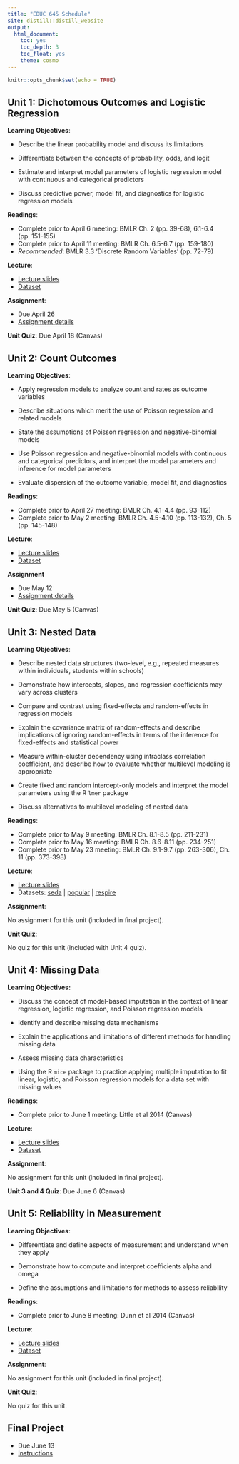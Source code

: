 ```yaml
---
title: "EDUC 645 Schedule"
site: distill::distill_website
output:
  html_document:
    toc: yes
    toc_depth: 3
    toc_float: yes
    theme: cosmo
---
```


```r
knitr::opts_chunk$set(echo = TRUE)
```

## Unit 1: Dichotomous Outcomes and Logistic Regression

**Learning Objectives**: 

- Describe the linear probability model and discuss its limitations

- Differentiate between the concepts of probability, odds, and logit

- Estimate and interpret model parameters of logistic regression model with continuous and categorical predictors

- Discuss predictive power, model fit, and diagnostics for logistic regression models

**Readings**:

 * Complete prior to April 6 meeting: BMLR Ch. 2 (pp. 39-68), 6.1-6.4 (pp. 151-155)
 * Complete prior to April 11 meeting: BMLR Ch. 6.5-6.7 (pp. 159-180)
 * *Recommended*: BMLR 3.3 ‘Discrete Random Variables’ (pp. 72-79)

**Lecture**:

 * [Lecture slides](./slides/EDUC645_logistic_regression_Sp23.html)
 * [Dataset](./data/NHANES_data1112.RData)

**Assignment**:

 * Due April 26
 * [Assignment details](./assignments/assignment01_Sp23.html)
 
**Unit Quiz**: Due April 18 (Canvas)

## Unit 2: Count Outcomes

**Learning Objectives**: 

- Apply regression models to analyze count and rates as outcome variables

-	Describe situations which merit the use of Poisson regression and related models

-	State the assumptions of Poisson regression and negative-binomial models

- Use Poisson regression and negative-binomial models with continuous and categorical predictors, and interpret the model parameters and inference for model parameters

- Evaluate dispersion of the outcome variable, model fit, and diagnostics

**Readings**: 

 * Complete prior to April 27 meeting: BMLR Ch. 4.1-4.4 (pp. 93-112)
 * Complete prior to May 2 meeting: BMLR Ch. 4.5-4.10 (pp. 113-132), Ch. 5 (pp. 145-148)
 
**Lecture**:

 * [Lecture slides](./slides/EDUC645_poisson_regression_Sp23.html)
 * [Dataset](./data/NHANES_data1112.RData)

**Assignment**

 * Due May 12
 * [Assignment details](./assignments/assignment02_Sp23.html)
 
**Unit Quiz**: Due May 5 (Canvas)

## Unit 3: Nested Data

**Learning Objectives**: 

- Describe nested data structures (two-level, e.g., repeated measures within individuals, students within schools)

- Demonstrate how intercepts, slopes, and regression coefficients may vary across clusters

- Compare and contrast using fixed-effects and random-effects in regression models

- Explain the covariance matrix of random-effects and describe implications of ignoring random-effects in terms of the inference for fixed-effects and statistical power

- Measure within-cluster dependency using intraclass correlation coefficient, and describe how to evaluate whether multilevel modeling is appropriate

- Create fixed and random intercept-only models and interpret the model parameters using the R `lmer` package

- Discuss alternatives to multilevel modeling of nested data

**Readings**: 
 
 * Complete prior to May 9 meeting: BMLR Ch. 8.1-8.5 (pp. 211-231)
 * Complete prior to May 16 meeting: BMLR Ch. 8.6-8.11 (pp. 234-251)
 * Complete prior to May 23 meeting: BMLR Ch. 9.1-9.7 (pp. 263-306), Ch. 11 (pp. 373-398)
 
**Lecture**:

 * [Lecture slides](./slides/EDUC645_nested_data_Sp23.html)
 * Datasets: [seda](./data/seda_oregon.csv) | [popular](./data/popular.RData) | [respire](./data/respire.RData)

**Assignment**:

No assignment for this unit (included in final project).

**Unit Quiz**:

No quiz for this unit (included with Unit 4 quiz).

## Unit 4: Missing Data

**Learning Objectives:** 

- Discuss the concept of model-based imputation in the context of linear regression, logistic regression, and Poisson regression models

- Identify and describe missing data mechanisms

- Explain the applications and limitations of different methods for handling missing data

- Assess missing data characteristics 

- Using the R `mice` package to practice applying multiple imputation to fit linear, logistic, and Poisson regression models for a data set with missing values

**Readings**: 

 * Complete prior to June 1 meeting: Little et al 2014 (Canvas)

**Lecture**:

 * [Lecture slides](./slides/EDUC645_cleaning_missing_Sp23.html)
 * [Dataset](./data/galo_miss.RData)
 
**Assignment**:

No assignment for this unit (included in final project).

**Unit 3 and 4 Quiz**: Due June 6 (Canvas)

## Unit 5: Reliability in Measurement

**Learning Objectives**: 

- Differentiate and define aspects of measurement and understand when they apply

- Demonstrate how to compute and interpret coefficients alpha and omega

- Define the assumptions and limitations for methods to assess reliability

**Readings**: 

 * Complete prior to June 8 meeting: Dunn et al 2014 (Canvas)

**Lecture**:

 * [Lecture slides](./slides/EDUC645_measure_assess_Sp23.html)
 * [Dataset](./data/ah_happiness.csv)
 
**Assignment**:

No assignment for this unit (included in final project).

**Unit Quiz**:

No quiz for this unit.

## Final Project

 * Due June 13
 * [Instructions](./assignments/final_Sp23.html)


